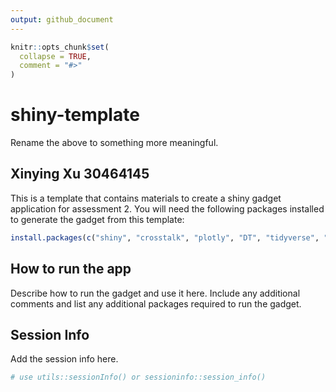 ```yaml
---
output: github_document
---
```


<!-- README.md is generated from README.Rmd. Please edit that file -->

```r
knitr::opts_chunk$set(
  collapse = TRUE,
  comment = "#>"
)
```

# shiny-template

Rename the above to something more meaningful.

## Xinying Xu 30464145

This is a template that contains materials to create a shiny gadget application
for assessment 2. You will need the following packages installed to 
generate the gadget from this template:

```r
install.packages(c("shiny", "crosstalk", "plotly", "DT", "tidyverse", "here"))
```

## How to run the app

Describe how to run the gadget and use it here. Include any additional comments
and list any additional packages required to run the gadget. 

## Session Info

Add the session info here.

```r
# use utils::sessionInfo() or sessioninfo::session_info()
```
